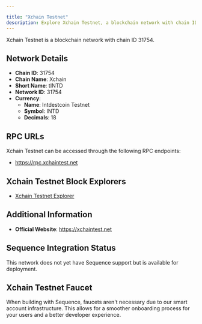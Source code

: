 ```yaml
---

title: "Xchain Testnet"
description: Explore Xchain Testnet, a blockchain network with chain ID 31754. Learn about its native currency, Intdestcoin Testnet, and how to interact with the network.
---
```




Xchain Testnet is a blockchain network with chain ID 31754.

## Network Details

- **Chain ID**: 31754
- **Chain Name**: Xchain
- **Short Name**: tINTD
- **Network ID**: 31754
- **Currency**: 
  - **Name**: Intdestcoin Testnet
  - **Symbol**: INTD
  - **Decimals**: 18

## RPC URLs

Xchain Testnet can be accessed through the following RPC endpoints:

- https://rpc.xchaintest.net

## Xchain Testnet Block Explorers

- [Xchain Testnet Explorer](https://xchaintest.net)

## Additional Information

- **Official Website**: https://xchaintest.net

## Sequence Integration Status

This network does not yet have Sequence support but is available for deployment.

## Xchain Testnet Faucet

When building with Sequence, faucets aren't necessary due to our smart account infrastructure. This allows for a smoother onboarding process for your users and a better developer experience.
